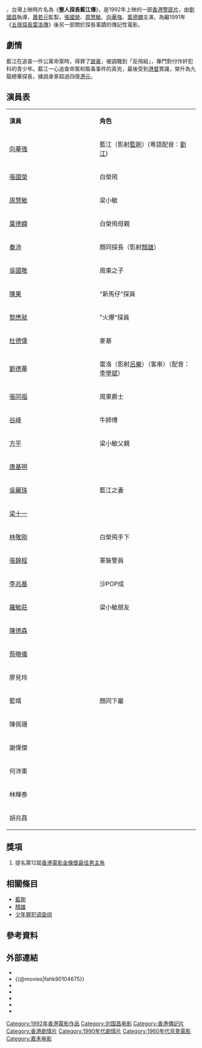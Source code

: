 {{Infobox Film
| name               = 藍江傳之反飛組風云

| original_name      = ''{{lang|en|Arrest the Restless}}'' 
| image              = Leslie Cheung Arrest the Restless.jpg
| caption            = 
| director           = [[劉國昌|劉國昌]]
| producer           = [[蕭若元|蕭若元]]
| producer_2         = 劉艷娥、梁鳳英
| writer             = [[曾謹昌|曾謹昌]]、[[陳文強|陳文強]]
| 動作指導            = 梁小熊、李健生
| starring           = [[張國榮|張國榮]]<br />[[周慧敏|周慧敏]]<br />[[向華強|向華強]]<br />[[葉德嫻|葉德嫻]]
| music              = 周功成 
| cinematography     = [[鍾志文|鍾志文]]、馬金祥
| editing            = 余純、[[鄺志良|鄺志良]]
| production_company = 永盛電影公司
| distributor        = [[嘉禾電影|嘉禾(香港)有限公司]]
| released           = {{HKG-1959}}：{{film date|1992|5|14}}<ref>{{cite web |url=https://www.imdb.com/title/tt0104675/releaseinfo?ref_=tt_dt_rdat|language=en |title= Arrest the Restless (1992) Release Info|publisher=[[IMDb|IMDb]]|date= |accessdate= 2021-06-23}}</ref>
| runtime            = 112 分鐘
| country            = {{英屬香港電影}}
| language           = 粵語
| budget             = 
| gross              = [[HK$|HK$]] 12,855,898.00<ref>{{cite web |url=http://www.boxofficecn.com/hkboxoffice1992 |title=1992 香港票房 |publisher=中國電影票房榜|access-date=2021-06-23 |archive-date=2021-02-27 |archive-url=https://web.archive.org/web/20210227120218/http://www.boxofficecn.com/hkboxoffice1992 |dead-url=yes }}</ref>
| tw_name            = 《整人探長藍江傳》
| hk_name            = 《藍江傳之反飛組風雲》
| imdb_id            = tt0104675
|}}

{{engname|《藍江傳之反飛組風雲》|''Arrest the Restless''}}，台灣上映時片名為《'''整人探長藍江傳'''》，是1992年上映的一部[[香港電影|香港警匪片]]，由[[劉國昌|劉國昌]]執導，[[蕭若元|蕭若元]]監製，[[張國榮|張國榮]]、[[周慧敏|周慧敏]]、[[向華強|向華強]]、[[葉德嫻|葉德嫻]]主演，為繼1991年《[[五億探長雷洛傳|五億探長雷洛傳]]》後另一部關於探長事蹟的傳記性電影。

== 劇情 ==
藍江在追查一件公寓命案時，得罪了[[跛豪|跛豪]]，被調職到「反飛組」，專門對付作奸犯科的青少年。藍江一心追查命案和販毒事件的真兇，最後受到[[港督|港督]]賞識，榮升為九龍總華探長，據說身家超過四億[[港元|港元]]。

== 演員表 ==
{|class="wikitable" width="60%"
|- style="background:cornflowerblue; color:white" align=center
|style="width:6%"|'''演員'''||style="width:6%"|'''角色'''
|-
|[[向華強|向華強]]|| 藍江（影射[[藍剛|藍剛]]）(粵語配音：[[劉江_(香港)|劉江]])
|-
|[[張國榮|張國榮]] || 白榮飛
|-
|[[周慧敏|周慧敏]] || 梁小敏
|-
|[[葉德嫻|葉德嫻]] || 白榮飛母親
|-
|[[秦沛|秦沛]] || 顏同探長（影射[[顏雄|顏雄]]）
|-
|[[吳國敬|吳國敬]]|| 周東之子
|-
|[[陳果|陳果]] || "新馬仔"探員 
|-
|[[黎應就|黎應就]] || "火爆"探員
|-
|[[杜德偉|杜德偉]] || 麥基
|-
|[[劉德華|劉德華]] || 雷洛（影射[[呂樂|呂樂]]）（客串）（配音：[[李學斌|李學斌]]）
|-
|[[張同祖|張同祖]] || 周東爵士
|-
|[[谷峰|谷峰]] || 牛師傅
|-
|[[方平_(演員)|方平]] || 梁小敏父親
|-
|[[唐基明|唐基明]] || 
|-
|[[吳麗珠|吳麗珠]] || 藍江之妻
|-
|[[梁十一|梁十一]] ||
|-
|[[林敬刚|林敬刚]] || 白榮飛手下
|-
|[[張錦程|張錦程]] || 軍裝警員
|-
|[[李兆基_(演员)|李兆基]] || 沙POP成
|-
|[[羅敏莊|羅敏莊]]  ||梁小敏朋友
|-
|[[陳德森|陳德森]] ||
|-
|[[蔡曉儀|蔡曉儀]] ||
|-
|廖見玲||
|-
|藍靖||顏同下屬
|-
|陳佩珊||
|-
|謝偉傑||
|-
|何沛東||
|-
|林輝泰||
|-
|胡兆昌||
|}

==獎項==
# 提名第12屆[[香港電影金像獎|香港電影金像獎]][[香港電影金像獎最佳男主角|最佳男主角]]


==相關條目==
*[[藍剛|藍剛]]
*[[顏雄|顏雄]]
*[[少年罪犯调查组|少年罪犯调查组]]

== 參考資料 ==
{{reflist}}

== 外部連結 ==
*{{hkmdb title|7612}}
*{{@movies|fahk90104675}}
*{{Mtime|16044}}
*{{douban}}
*{{rotten-tomatoes|arrest_the_restless}}
*{{Amg movie|268090}}
*{{imdb title|0104675}}

{{葉德嫻}}
{{周慧敏}}
{{DEFAULTSORT:LAN}}
[[Category:1992年香港電影作品|Category:1992年香港電影作品]]
[[Category:刘国昌电影|Category:刘国昌电影]]
[[Category:香港傳記片|Category:香港傳記片]]
[[Category:香港劇情片|Category:香港劇情片]]
[[Category:1990年代劇情片|Category:1990年代劇情片]]
[[Category:1960年代背景電影|Category:1960年代背景電影]]
[[Category:嘉禾电影|Category:嘉禾电影]]